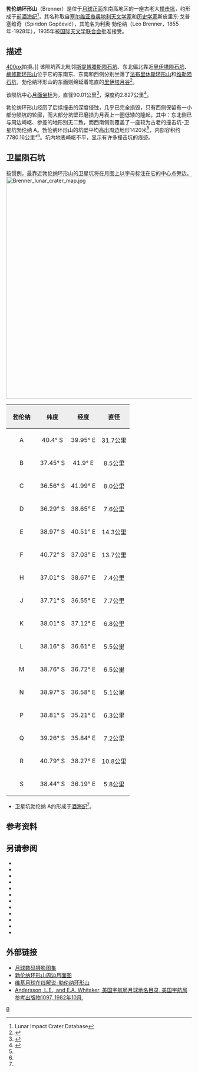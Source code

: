 {{lunar crater data|
 image=Normal Brenner LO iv 076 h2.jpg|
 caption=[[月球轨道器4号|月球轨道器4号]]拍摄的图像|
 latitude=39.09|
 N_or_S=S|
 longitude=39.11|
 E_or_W=E|
 diameter=90.01公里|
 depth=2.827公里|
 colong=322|
 eponym="斯皮里东·戈普塞维奇也称作利奥·勃伦纳}}
'''勃伦纳环形山'''（Brenner）是位于[[月球正面|月球正面]]东南高地区的一座古老大[[撞击坑|撞击坑]]，约形成于[[前酒海纪|前酒海纪]]<ref name=LICD>Lunar Impact Crater Database</ref>，其名称取自[[塞尔维亚|塞尔维亚裔]][[奥地利|奥地利]][[天文学家|天文学家]]和[[历史学家|历史学家]]斯皮里东·戈普塞维奇（Spiridon Gopčević），其笔名为利奥·勃伦纳（Leo Brenner，1855年-1928年），1935年被[[国际天文学联合会|国际天文学联合会]]批准接受。

==描述==
[[image:Brenner_+_Metius_+_Rheita_-_LROC_-_WAC.JPG|400px]]拍摄。]]
该陨坑西北毗邻[[斯提博腊斯陨石坑|斯提博腊斯陨石坑]]、东北偏北靠近[[里伊塔陨石坑|里伊塔陨石坑]]、[[梅修斯环形山|梅修斯环形山]]位于它的东南东、东南和西侧分别坐落了[[法布里休斯环形山|法布里休斯环形山]]和[[维勒陨石坑|维勒陨石坑]]，勃伦纳环形山的东面则绵延着笔直的[[里伊塔月谷|里伊塔月谷]]<ref>{{Cite web |url=http://planetarynames.wr.usgs.gov/images/Lunar/lac_114_lo.pdf |title=Crater Brenner on LAC-114 map. |accessdate=2016-09-04 |archive-date=2013-02-20 |archive-url=https://web.archive.org/web/20130220212123/http://planetarynames.wr.usgs.gov/images/Lunar/lac_114_lo.pdf |dead-url=no }}</ref>。

该陨坑中心[[月面坐标|月面坐标]]为{{Coord|39.09|S|39.11|E|globe:Moon|nogoogle=1|noosm=1}}，直径90.01公里<ref name="IAU">{{Cite web |url=http://planetarynames.wr.usgs.gov/Feature/869 |title=Directory of the International Astronomical Union |accessdate=2016-09-04 |archive-date=2016-01-26 |archive-url=https://web.archive.org/web/20160126025631/http://planetarynames.wr.usgs.gov/Feature/869 |dead-url=no }}</ref>，深度约2.827公里<ref>{{Cite web |url=http://fisherka.csolutionshosting.net/astronote/plan/craterdepth/html/CraterDepthFeatureNameWestfall.html |title=John E. Westfall's Atlas of the Lunar Terminator, Cambridge Univ. Press (2000) |accessdate=2016-09-04 |archive-date=2014-12-18 |archive-url=https://archive.today/20141218234310/http://fisherka.csolutionshosting.net/astronote/plan/craterdepth/html/CraterDepthFeatureNameWestfall.html |dead-url=no }}</ref>。

勃伦纳环形山经历了后续撞击的深度侵蚀，几乎已完全损毁，只有西侧保留有一小部分陨坑的轮廓，而大部分坑壁已磨损为月表上一圈低矮的隆起，其中：东北侧已与周边崎岖、参差的地形别无二致，而西南侧则覆盖了一座较为古老的撞击坑-卫星坑勃伦纳 A。勃伦纳环形山的坑壁平均高出周边地形1420米<ref name="LICD"/>，内部容积约7780.16公里³<ref name="LICD"/>。坑内地表崎岖不平，显示有许多撞击坑的痕迹。

==卫星陨石坑==
按惯例，最靠近勃伦纳环形山的卫星坑将在月图上以字母标注在它的中心点旁边。
[[Image:Brenner_lunar_crater_map.jpg|600px]]

{| class="wikitable"
!width="25%" style="background:#eeeeee;" |勃伦纳
!width="25%" style="background:#eeeeee;" |纬度
!width="25%" style="background:#eeeeee;" |经度 
!width="25%" style="background:#eeeeee;" |直径
|-
|align="center"|A
|align="center"|40.4° S
|align="center"|39.95° E
|align="center"|31.7公里
|-
|align="center"|B
|align="center"|37.45° S
|align="center"|41.9° E
|align="center"|8.5公里
|-
|align="center"|C
|align="center"|36.56° S
|align="center"|41.99° E
|align="center"|8.0公里
|-
|align="center"|D
|align="center"|36.29° S
|align="center"|38.65° E
|align="center"|7.6公里
|-
|align="center"|E
|align="center"|38.97° S
|align="center"|40.51° E
|align="center"|14.3公里
|-
|align="center"|F
|align="center"|40.72° S
|align="center"|37.03° E
|align="center"|13.7公里
|-
|align="center"|H
|align="center"|37.01° S
|align="center"|38.67° E
|align="center"|7.4公里
|-
|align="center"|J
|align="center"|37.71° S
|align="center"|36.55° E
|align="center"|7.7公里
|-
|align="center"|K
|align="center"|38.01° S
|align="center"|37.12° E
|align="center"|6.8公里
|-
|align="center"|L
|align="center"|38.16° S
|align="center"|36.61° E
|align="center"|5.5公里
|-
|align="center"|M
|align="center"|38.76° S
|align="center"|36.72° E
|align="center"|6.5公里
|-
|align="center"|N
|align="center"|38.97° S
|align="center"|36.58° E
|align="center"|5.1公里
|-
|align="center"|P
|align="center"|38.81° S
|align="center"|35.21° E
|align="center"|6.3公里
|-
|align="center"|Q
|align="center"|39.26° S
|align="center"|35.84° E
|align="center"|7.2公里
|-
|align="center"|R
|align="center"|40.79° S
|align="center"|38.27° E
|align="center"|10.8公里
|-
|align="center"|S
|align="center"|38.44° S
|align="center"|36.19° E
|align="center"|5.8公里
|}{{clear}}
* 卫星坑勃伦纳 A约形成于[[酒海纪|酒海纪]]<ref name="LICD"/>。

==参考资料==
{{Reflist}}

==另请参阅==
{{refbegin}}
* {{cite book
  | last1 = Andersson
  | first1 = L. E.
  | last2 = Whitaker
  | first2 = E. A.
  | authorlink2 = Ewen Whitaker
  | date = 1982
  | title = [[NASA|NASA]] Catalogue of Lunar Nomenclature
  | publisher = NASA RP-1097
  | ref = harv
  }}
* {{cite web
  | last = Blue
  | first = Jennifer
  | date = July 25, 2007
  | title = Gazetteer of Planetary Nomenclature
  | publisher = [[United_States_Geological_Survey|USGS]]
  | url = http://planetarynames.wr.usgs.gov/
  | accessdate = 2007-08-05
  | ref = harv
  | archive-date = 2012-04-08
  | archive-url = https://www.webcitation.org/66mXDr4G9?url=http://planetarynames.wr.usgs.gov/
  | dead-url = no
  }}
* {{cite book
  | last1 = Bussey
  | first1 = B.
  | authorlink1 = Ben Bussey
  | last2 = Spudis
  | first2 = P.
  | authorlink2 = Paul Spudis
  | date = 2004
  | title = The Clementine Atlas of the Moon
  | publisher = Cambridge University Press
  | location = New York
  | isbn = 978-0-521-81528-4
  | ref = harv
  }}
* {{cite book
  | last1 = Cocks
  | first1 = Elijah E.
  | last2 = Cocks
  | first2 = Josiah C.
  | date = 1995
  | title = Who's Who on the Moon: A Biographical Dictionary of Lunar Nomenclature
  | url = https://archive.org/details/isbn_9780936389271
  | publisher = Tudor Publishers
  | isbn = 978-0-936389-27-1
  | ref = harv
  }}
* {{cite web
  | last = McDowell
  | first = Jonathan
  | date = July 15, 2007
  | url = http://host.planet4589.org/astro/lunar/
  | title = Lunar Nomenclature
  | publisher = Jonathan's Space Report
  | accessdate = 2007-10-24
  | ref = harv
  | archive-date = 2012-05-26
  | archive-url = https://www.webcitation.org/67wcYNfK3?url=http://host.planet4589.org/astro/lunar/
  | dead-url = no
  }}
* {{cite journal| last1 = Menzel| first1 = D. H.| last2 = Minnaert| first2 = M.| last3 = Levin| first3 = B.| last4 = Dollfus| first4 = A.| last5 = Bell| first5 = B.| title = Report on Lunar Nomenclature by the Working Group of Commission 17 of the IAU| doi = 10.1007/BF00171763| journal = Space Science Reviews| volume = 12| issue = 2| pages = 136–186| date = 1971| bibcode = 1971SSRv...12..136M| ref = harv}}
* {{cite book
  | first = Patrick
  | last = Moore
  | authorlink = Patrick Moore
  | date = 2001
  | title = On the Moon
  | url = https://archive.org/details/patrickmooreonmo00patr
  | publisher = Sterling Publishing Co.
  | isbn = 978-0-304-35469-6
  | ref = harv
  }}
* {{cite book
  | first = Fred W.
  | last = Price
  | date = 1988
  | title = The Moon Observer's Handbook
  | publisher = Cambridge University Press
  | isbn = 978-0-521-33500-3
  | ref = harv
  }}
* {{cite book
  | last = Rükl
  | first = Antonín
  | authorlink = Antonín Rükl
  | date = 1990
  | title = Atlas of the Moon
  | publisher = Kalmbach Books
  | isbn = 978-0-913135-17-4
  | ref = harv
  }}
* {{cite book
  | last = Webb
  | first = Rev. T. W.
  | authorlink = Thomas William Webb
  | date = 1962
  | title = Celestial Objects for Common Telescopes
  | url = https://archive.org/details/celestialobjects00webb
  | edition = 6th revised
  | publisher = Dover
  | isbn = 978-0-486-20917-3
  | ref = harv
  }}
* {{cite book
  | first = Ewen A.
  | last = Whitaker
  | authorlink = Ewen Whitaker
  | date = 1999
  | title = Mapping and Naming the Moon
  | publisher = Cambridge University Press
  | isbn = 978-0-521-62248-6
  | ref = harv
  }}
* {{cite book
  | first = Peter T.
  | last = Wlasuk
  | date = 2000
  | title = Observing the Moon
  | publisher = Springer
  | isbn = 978-1-85233-193-1
  | ref = harv
 }}
{{refend}}

==外部链接==
* [http://www.lpi.usra.edu/resources/lunar_orbiter/bin/srch_nam.shtml?Brenner%7C0 月球数码摄影图集]
* [http://www.lpi.usra.edu/resources/mapcatalog/usgs/I694/ 勃伦纳环形山周边月面图]{{Wayback|url=http://www.lpi.usra.edu/resources/mapcatalog/usgs/I694/ |date=20160304074101 }}
* [http://the-moon.wikispaces.com/Brenner 维基月球在线解说-勃伦纳环形山] {{Wayback|url=http://the-moon.wikispaces.com/Brenner |date=20110213050839 }}
*[http://planet4589.org/astro/lunar/RP-1097.pdf Andersson, L.E., and E.A. Whitaker, 美国宇航局月球地名目录, 美国宇航局参考出版物1097, 1982年10月.]{{Wayback|url=http://planet4589.org/astro/lunar/RP-1097.pdf |date=20141006125838 }}

[[Category:月球环形山|B]]
{{月球环形山 (A-B)}}